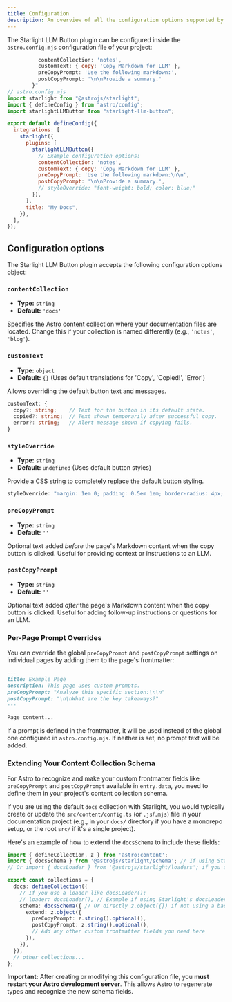 ```yaml
---
title: Configuration
description: An overview of all the configuration options supported by the Starlight LLM Button plugin.
---
```


The Starlight LLM Button plugin can be configured inside the `astro.config.mjs` configuration file of your project:

```js {11-16} ins="{
          contentCollection: 'notes',
          customText: { copy: 'Copy Markdown for LLM' },
          preCopyPrompt: 'Use the following markdown:',
          postCopyPrompt: '\n\nProvide a summary.'
        }"
// astro.config.mjs
import starlight from "@astrojs/starlight";
import { defineConfig } from "astro/config";
import starlightLLMButton from "starlight-llm-button";

export default defineConfig({
  integrations: [
    starlight({
      plugins: [
        starlightLLMButton({
          // Example configuration options:
          contentCollection: 'notes',
          customText: { copy: 'Copy Markdown for LLM' },
          preCopyPrompt: 'Use the following markdown:\n\n',
          postCopyPrompt: '\n\nProvide a summary.',
          // styleOverride: "font-weight: bold; color: blue;"
        }),
      ],
      title: "My Docs",
    }),
  ],
});
```

## Configuration options

The Starlight LLM Button plugin accepts the following configuration options object:

### `contentCollection`

-   **Type:** `string`
-   **Default:** `'docs'`

Specifies the Astro content collection where your documentation files are located. Change this if your collection is named differently (e.g., `'notes'`, `'blog'`).

### `customText`

-   **Type:** `object`
-   **Default:** `{}` (Uses default translations for 'Copy', 'Copied!', 'Error')

Allows overriding the default button text and messages.

```ts
customText: {
  copy?: string;    // Text for the button in its default state.
  copied?: string;  // Text shown temporarily after successful copy.
  error?: string;   // Alert message shown if copying fails.
}
```

### `styleOverride`

-   **Type:** `string`
-   **Default:** `undefined` (Uses default button styles)

Provide a CSS string to completely replace the default button styling.

```js
styleOverride: "margin: 1em 0; padding: 0.5em 1em; border-radius: 4px; background-color: rebeccapurple; color: white; border: none; cursor: pointer;"
```

### `preCopyPrompt`

-   **Type:** `string`
-   **Default:** `''`

Optional text added *before* the page's Markdown content when the copy button is clicked. Useful for providing context or instructions to an LLM.

### `postCopyPrompt`

-   **Type:** `string`
-   **Default:** `''`

Optional text added *after* the page's Markdown content when the copy button is clicked. Useful for adding follow-up instructions or questions for an LLM.

### Per-Page Prompt Overrides

You can override the global `preCopyPrompt` and `postCopyPrompt` settings on individual pages by adding them to the page's frontmatter:

```md title="src/content/docs/example.md"
---
title: Example Page
description: This page uses custom prompts.
preCopyPrompt: "Analyze this specific section:\n\n"
postCopyPrompt: "\n\nWhat are the key takeaways?"
---

Page content...

```

If a prompt is defined in the frontmatter, it will be used instead of the global one configured in `astro.config.mjs`. If neither is set, no prompt text will be added.

### Extending Your Content Collection Schema

For Astro to recognize and make your custom frontmatter fields like `preCopyPrompt` and `postCopyPrompt` available in `entry.data`, you need to define them in your project's content collection schema.

If you are using the default `docs` collection with Starlight, you would typically create or update the `src/content/config.ts` (or `.js`/`.mjs`) file in your documentation project (e.g., in your `docs/` directory if you have a monorepo setup, or the root `src/` if it's a single project).

Here's an example of how to extend the `docsSchema` to include these fields:

```typescript title="src/content/config.ts"
import { defineCollection, z } from 'astro:content';
import { docsSchema } from '@astrojs/starlight/schema'; // If using Starlight's default schema
// Or import { docsLoader } from '@astrojs/starlight/loaders'; if you use a loader and extend its schema

export const collections = {
  docs: defineCollection({
    // If you use a loader like docsLoader():
    // loader: docsLoader(), // Example if using Starlight's docsLoader
    schema: docsSchema({ // Or directly z.object({}) if not using a base Starlight schema
      extend: z.object({
        preCopyPrompt: z.string().optional(),
        postCopyPrompt: z.string().optional(),
        // Add any other custom frontmatter fields you need here
      }),
    }),
  }),
  // other collections...
};
```

**Important:** After creating or modifying this configuration file, you **must restart your Astro development server**. This allows Astro to regenerate types and recognize the new schema fields.